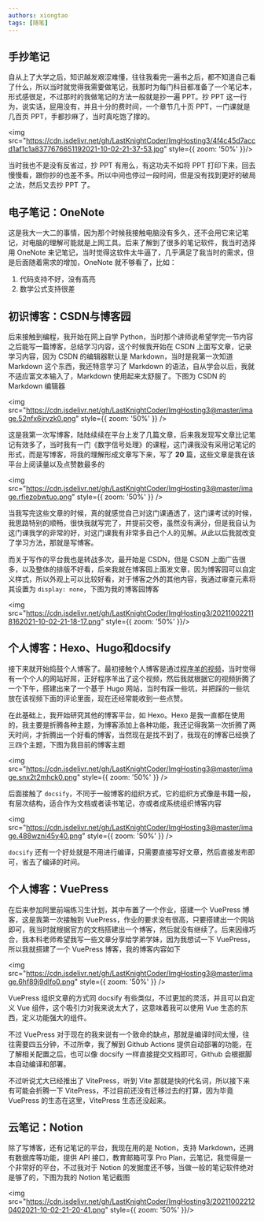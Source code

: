 ```yaml
---
authors: xiongtao
tags: [随笔]
---
```


## 手抄笔记

自从上了大学之后，知识越发艰涩难懂，往往我看完一遍书之后，都不知道自己看了什么，所以当时就觉得我需要做笔记，我那时为每门科目都准备了一个笔记本，形式感很足，不过那时的我做笔记的方法一般就是抄一遍 PPT。抄 PPT 这一行为，说实话，屁用没有，并且十分的费时间，一个章节几十页 PPT，一门课就是几百页 PPT，手都抄麻了，当时真吃饱了撑的。


<img src="https://cdn.jsdelivr.net/gh/LastKnightCoder/ImgHosting3/4f4c45d7accd1af1c1a8377676651192021-10-02-21-37-53.jpg"  style={{ zoom: '50%' }}/>


当时我也不是没有反省过，抄 PPT 有用么，有这功夫不如将 PPT 打印下来，回去慢慢看，跟你抄的也差不多。所以中间也停过一段时间，但是没有找到更好的破局之法，然后又去抄 PPT 了。

## 电子笔记：OneNote

这是我大一大二的事情，因为那个时候我接触电脑没有多久，还不会用它来记笔记，对电脑的理解可能就是上网工具。后来了解到了很多的笔记软件，我当时选择用 OneNote 来记笔记，当时觉得这软件太牛逼了，几乎满足了我当时的需求，但是后面随着需求的增加，OneNote 就不够看了，比如：

1. 代码支持不好，没有高亮
2. 数学公式支持很差

## 初识博客：CSDN与博客园

后来接触到编程，我开始在网上自学 Python，当时那个讲师说希望学完一节内容之后能写一篇博客，总结学习内容，这个时候我开始在 CSDN 上面写文章，记录学习内容，因为 CSDN 的编辑器默认是 Markdown，当时是我第一次知道 Markdown 这个东西，我还特意学习了 Markdown 的语法，自从学会以后，我就不适应富文本输入了，Markdown 使用起来太舒服了。下图为 CSDN 的 Markdown 编辑器


<img src="https://cdn.jsdelivr.net/gh/LastKnightCoder/ImgHosting3@master/image.52nfx6irvzk0.png" style={{ zoom: '50%' }} />


这是我第一次写博客，陆陆续续在平台上发了几篇文章，后来我发现写文章比记笔记有效多了，当时我有一门《数字信号处理》的课程，这门课我没有采用记笔记的形式，而是写博客，将我的理解形成文章写下来，写了 **20** 篇，这些文章是我在该平台上阅读量以及点赞数最多的


<img src="https://cdn.jsdelivr.net/gh/LastKnightCoder/ImgHosting3@master/image.rfiezobwtuo.png" style={{ zoom: '50%' }} />


当我写完这些文章的时候，真的就感觉自己对这门课通透了，这门课考试的时候，我思路特别的顺畅，很快我就写完了，并提前交卷，虽然没有满分，但是我自认为这门课我学的非常的好，对这门课我有非常多自己个人的见解。从此以后我就改变了学习方法，那就是写博客。

而关于写作的平台我也是转战多次，最开始是 CSDN，但是 CSDN 上面广告很多，以及整体的排版不好看，后来我就在博客园上面发文章，因为博客园可以自定义样式，所以外观上可以比较好看，对于博客之外的其他内容，我通过审查元素将其设置为 `display: none`，下图为我的博客园博客


<img src="https://cdn.jsdelivr.net/gh/LastKnightCoder/ImgHosting3/202110022118162021-10-02-21-18-17.png" style={{ zoom: '50%' }}/>


## 个人博客：Hexo、Hugo和docsify

接下来就开始捣鼓个人博客了。最初接触个人博客是通过[程序羊的视频](https://www.bilibili.com/video/BV1Yb411a7ty)，当时觉得有一个个人的网站好屌，正好程序羊出了这个视频，然后我就根据它的视频折腾了一个下午，搭建出来了一个基于 Hugo 网站，当时有踩一些坑，并把踩的一些坑放在该视频下面的评论里面，现在还经常能收到一些点赞。

在此基础上，我开始研究其他的博客平台，如 Hexo。Hexo 是我一直都在使用的，我主要是折腾各种主题，为博客添加上各种功能，我还记得我第一次折腾了两天时间，才折腾出一个好看的博客，当然现在是找不到了，我现在的博客已经换了三四个主题，下图为我目前的博客主题


<img src="https://cdn.jsdelivr.net/gh/LastKnightCoder/ImgHosting3@master/image.snx2t2mhck0.png" style={{ zoom: '50%' }} />


后面接触了 `docsify`，不同于一般博客的组织方式，它的组织方式像是书籍一般，有层次结构，适合作为文档或者读书笔记，亦或者成系统组织博客内容

<img src="https://cdn.jsdelivr.net/gh/LastKnightCoder/ImgHosting3@master/image.488wzni45y40.png" style={{ zoom: '50%' }} />

`docsify` 还有一个好处就是不用进行编译，只需要直接写好文章，然后直接发布即可，省去了编译的时间。

## 个人博客：VuePress

在后来参加阿里前端练习生计划，其中布置了一个作业，搭建一个 VuePress 博客，这是我第一次接触到 VuePress，作业的要求没有很高，只要搭建出一个网站即可，我当时就根据官方的文档搭建出一个博客，然后就没有继续了。后来因缘巧合，我本科老师希望我写一些文章分享给学弟学妹，因为我想试一下 VuePress，所以我就搭建了一个 VuePress 博客，我的博客内容如下

<img src="https://cdn.jsdelivr.net/gh/LastKnightCoder/ImgHosting3@master/image.6hf89j9dlfo0.png" style={{ zoom: '50%' }} />

VuePress 组织文章的方式同 docsify 有些类似，不过更加的灵活，并且可以自定义 Vue 组件，这个吸引力对我来说太大了，这意味着我可以使用 Vue 生态的东西，定义功能强大的组件。

不过 VuePress 对于现在的我来说有一个致命的缺点，那就是编译时间太慢，往往需要四五分钟，不过所幸，我了解到 Github Actions 提供自动部署的功能，在了解相关配置之后，也可以像 docsify 一样直接提交文档即可，Github 会根据脚本自动编译和部署。

不过听说尤大已经推出了 VitePress，听到 Vite 那就是快的代名词，所以接下来有可能会折腾一下 VitePress，不过目前还没有迁移过去的打算，因为毕竟 VuePress 的生态在这里，VitePress 生态还没起来。

## 云笔记：Notion

除了写博客，还有记笔记的平台，我现在用的是 Notion，支持 Markdown，还拥有数据库等功能，提供 API 接口，教育邮箱可享 Pro Plan，云笔记，我觉得是一个非常好的平台，不过我对于 Notion 的发掘度还不够，当做一般的笔记软件绝对是够了的，下图为我的 Notion 笔记截图

<img src="https://cdn.jsdelivr.net/gh/LastKnightCoder/ImgHosting3/202110022120402021-10-02-21-20-41.png" style={{ zoom: '50%' }}/>
